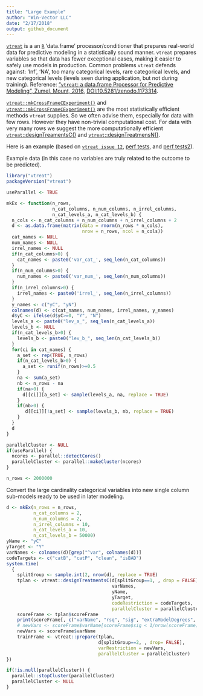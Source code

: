```yaml
---
title: "Large Example"
author: "Win-Vector LLC"
date: "2/17/2018"
output: github_document
---
```


[`vtreat`](https://winvector.github.io/vtreat/) is 
a an [`R`](https://cran.r-project.org) 'data.frame' processor/conditioner that prepares real-world data for predictive modeling in a statistically sound manner.
`vtreat` prepares variables so that data has fewer exceptional cases, making
it easier to safely use models in production. Common problems `vtreat` defends
against: 'Inf', 'NA', too many categorical levels, rare categorical levels, and new
categorical levels (levels seen during application, but not during training). Reference: 
["`vtreat`: a data.frame Processor for Predictive Modeling", Zumel, Mount, 2016](https://arxiv.org/abs/1611.09477), [DOI:10.5281/zenodo.1173314](https://doi.org/10.5281/zenodo.1173314).
    
[`vtreat::mkCrossFrameCExperiment()`](https://winvector.github.io/vtreat/reference/mkCrossFrameCExperiment.html) and [`vtreat::mkCrossFrameCExperiment()`](https://winvector.github.io/vtreat/reference/mkCrossFrameNExperiment.html) are the 
most statistically efficient methods `vtreat` supplies. So we often advise them, especially for data with few rows.  However they have
non-trivial computational cost.  For data with very many rows we suggest the more computationally efficient [`vtreat`::designTreamentsC()](https://winvector.github.io/vtreat/reference/designTreatmentsC.html) and [`vtreat`::designTreatmensN()](https://winvector.github.io/vtreat/reference/designTreatmentsN.html).

Here is an example (based on [`vtreat issue 12`](https://github.com/WinVector/vtreat/issues/12), [perf tests](https://github.com/WinVector/vtreat/blob/master/extras/PerfTests.md), and [perf tests2](https://github.com/WinVector/vtreat/blob/parallel_ind/extras/PerfTests2.md)).

Example data (in this case no variables are truly related to the outcome to be predicted).

```r
library("vtreat")
packageVersion("vtreat")

useParallel <- TRUE

mkEx <- function(n_rows, 
                 n_cat_columns, n_num_columns, n_irrel_columns,
                 n_cat_levels_a, n_cat_levels_b) {
  n_cols <- n_cat_columns + n_num_columns + n_irrel_columns + 2
  d <- as.data.frame(matrix(data = rnorm(n_rows * n_cols), 
                            nrow = n_rows, ncol = n_cols))
  cat_names <- NULL
  num_names <- NULL
  irrel_names <- NULL
  if(n_cat_columns>0) {
    cat_names <- paste0('var_cat_', seq_len(n_cat_columns))
  }
  if(n_num_columns>0) {
    num_names <- paste0('var_num_', seq_len(n_num_columns))
  }
  if(n_irrel_columns>0) {
    irrel_names <- paste0('irrel_', seq_len(n_irrel_columns))
  }
  y_names <- c("yC", "yN")
  colnames(d) <- c(cat_names, num_names, irrel_names, y_names)
  d$yC <- ifelse(d$yC>=0, "Y", "N")
  levels_a <- paste0("lev_a_", seq_len(n_cat_levels_a))
  levels_b <- NULL
  if(n_cat_levels_b>0) {
    levels_b <- paste0("lev_b_", seq_len(n_cat_levels_b))
  }
  for(ci in cat_names) {
    a_set <- rep(TRUE, n_rows)
    if(n_cat_levels_b>0) {
      a_set <- runif(n_rows)>=0.5
    }
    na <- sum(a_set)
    nb <- n_rows - na
    if(na>0) {
      d[[ci]][a_set] <- sample(levels_a, na, replace = TRUE)
    }
    if(nb>0) {
       d[[ci]][!a_set] <- sample(levels_b, nb, replace = TRUE)
    }
  }
  d
}

parallelCluster <- NULL
if(useParallel) {
  ncores <- parallel::detectCores()
  parallelCluster <- parallel::makeCluster(ncores)
}

n_rows <- 2000000
```

Convert the large cardinality categorical variables into new single column sub-models ready to be used in later modeling.

```r
d <- mkEx(n_rows = n_rows,
          n_cat_columns = 2,
          n_num_columns = 2,
          n_irrel_columns = 10,
          n_cat_levels_a = 10,
          n_cat_levels_b = 50000)
yName <- "yC"
yTarget <- "Y"
varNames <- colnames(d)[grep("^var", colnames(d))]
codeTargets <- c("catB", "catP", "clean", "isBAD")
system.time(
  {
    splitGroup <- sample.int(2, nrow(d), replace = TRUE)
    tplan <- vtreat::designTreatmentsC(d[splitGroup==1, , drop = FALSE],
                                       varNames,
                                       yName,
                                       yTarget,
                                       codeRestriction = codeTargets,
                                       parallelCluster = parallelCluster)
    scoreFrame <- tplan$scoreFrame
    print(scoreFrame[, c("varName", "rsq", "sig", "extraModelDegrees", "origName")])
    # newVars <- scoreFrame$varName[scoreFrame$sig < 1/nrow(scoreFrame)]
    newVars <- scoreFrame$varName
    trainFrame <- vtreat::prepare(tplan, 
                                  d[splitGroup==2, , drop= FALSE],
                                  varRestriction = newVars,
                                  parallelCluster = parallelCluster)
})
```

```r
if(!is.null(parallelCluster)) {
  parallel::stopCluster(parallelCluster)
  parallelCluster <- NULL
}
```



